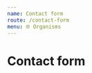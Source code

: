 ```yaml
---
name: Contact form
route: /contact-form
menu: 🌐 Organisms
---
```



# Contact form

<Playground>
  <ContactForm
    title="You can't find an answer, send us a message !"
    wording={{
      topic_label: 'Select your topic',
      topic_placeholder: 'Claim...',
      message_label: 'Your message',
      message_placeholder: 'Fill text',
      button_label: 'Send message',
    }}
    topicOptions={['Insurance', 'Automobile', 'Retirement']}
    onSendMessage={console.log}
  />
</Playground>
